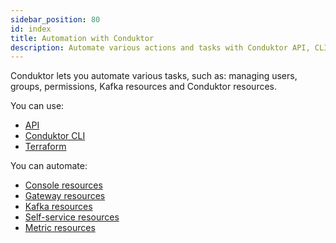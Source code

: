 ```yaml
---
sidebar_position: 80
id: index
title: Automation with Conduktor
description: Automate various actions and tasks with Conduktor API, CLI and Terraform
---
```


Conduktor lets you automate various tasks, such as: managing users, groups, permissions, Kafka resources and Conduktor resources.

You can use:

- [API](/guide/conduktor-in-production/automate/api-automation)
- [Conduktor CLI](/guide/conduktor-in-production/automate/cli-automation)
- [Terraform](/guide/conduktor-in-production/automate/terraform-automation)

You can automate:

- [Console resources](/guide/reference/console-reference)
- [Gateway resources](/guide/reference/gateway-reference)
- [Kafka resources](/guide/reference/kafka-reference)
- [Self-service resources](/guide/reference/self-service-reference)
- [Metric resources](/guide/reference/metric-reference)

